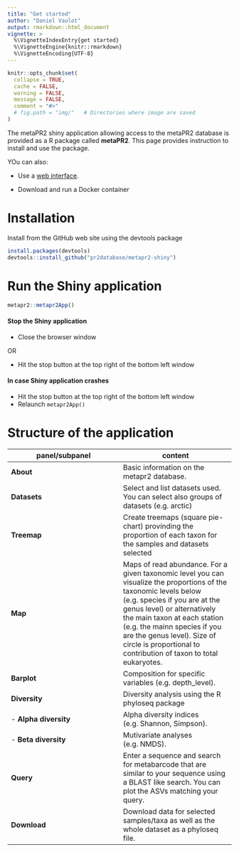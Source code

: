 ```yaml
---
title: "Get started"
author: "Daniel Vaulot"
output: rmarkdown::html_document
vignette: >
  %\VignetteIndexEntry{get started}
  %\VignetteEngine{knitr::rmarkdown}
  %\VignetteEncoding{UTF-8}
---
```


```r
knitr::opts_chunk$set(
  collapse = TRUE,
  cache = FALSE,
  warning = FALSE,
  message = FALSE,
  comment = "#>" 
  # fig.path = "img/"   # Directories where image are saved
)
```


The metaPR2 shiny application allowing access to the metaPR2 database is provided as a R package called **metaPR2**.  This page provides instruction to install and use the package.  

YOu can also:

* Use a [web interface](https://shiny.metapr2.org/).

* Download and run a Docker container 

# Installation

Install from the GitHub web site using the devtools package

```r
install.packages(devtools)
devtools::install_github("pr2database/metapr2-shiny")
```

# Run the Shiny application

```r
metapr2::metapr2App()
```


#### Stop the Shiny application

* Close the browser window

OR

* Hit the stop button at the top right of the bottom left window


#### In case Shiny application crashes

* Hit the stop button at the top right of the bottom left window
* Relaunch `metapr2App()`

# Structure of the application

panel/subpanel | content 
--- | ---  
**About** | Basic information on the metapr2 database.
**Datasets** | Select and list datasets used. You can select also groups of datasets (e.g. arctic)
**Treemap** | Create treemaps (square pie-chart) provinding the proportion of each taxon for the samples and datasets selected
**Map** | Maps of read abundance. For a given taxonomic level you can visualize the proportions of the taxonomic levels below (e.g. species if you are at the genus level) or alternatively the main taxon at each station (e.g. the mainn species if you are the genus level). Size of circle is proportional to contribution of taxon to total eukaryotes.
**Barplot** | Composition for specific variables (e.g. depth_level).
**Diversity** | Diversity analysis using the R phyloseq package
-  **Alpha diversity** | Alpha diversity indices (e.g. Shannon, Simpson).
-  **Beta diversity** | Mutivariate analyses (e.g. NMDS).
**Query** | Enter a sequence and search for metabarcode that are similar to your sequence using a BLAST like search. You can plot the ASVs matching your query.
**Download** | Download data for selected samples/taxa as well as the whole dataset as a phyloseq file.